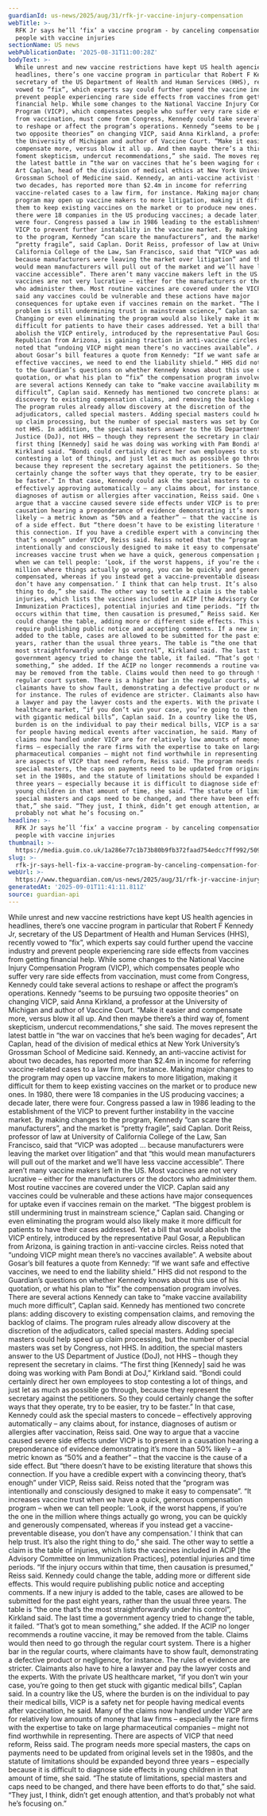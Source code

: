 ```yaml
---
guardianId: us-news/2025/aug/31/rfk-jr-vaccine-injury-compensation
webTitle: >-
  RFK Jr says he’ll ‘fix’ a vaccine program - by canceling compensation for
  people with vaccine injuries
sectionName: US news
webPublicationDate: '2025-08-31T11:00:28Z'
bodyText: >-
  While unrest and new vaccine restrictions have kept US health agencies in
  headlines, there’s one vaccine program in particular that Robert F Kennedy Jr,
  secretary of the US Department of Health and Human Services (HHS), recently
  vowed to “fix”, which experts say could further upend the vaccine industry and
  prevent people experiencing rare side effects from vaccines from getting
  financial help. While some changes to the National Vaccine Injury Compensation
  Program (VICP), which compensates people who suffer very rare side effects
  from vaccination, must come from Congress, Kennedy could take several actions
  to reshape or affect the program’s operations. Kennedy “seems to be pursuing
  two opposite theories” on changing VICP, said Anna Kirkland, a professor at
  the University of Michigan and author of Vaccine Court. “Make it easier and
  compensate more, versus blow it all up. And then maybe there’s a third way of,
  foment skepticism, undercut recommendations,” she said. The moves represent
  the latest battle in “the war on vaccines that he’s been waging for decades”,
  Art Caplan, head of the division of medical ethics at New York University’s
  Grossman School of Medicine said. Kennedy, an anti-vaccine activist for about
  two decades, has reported more than $2.4m in income for referring
  vaccine-related cases to a law firm, for instance. Making major changes to the
  program may open up vaccine makers to more litigation, making it difficult for
  them to keep existing vaccines on the market or to produce new ones. In 1980,
  there were 18 companies in the US producing vaccines; a decade later, there
  were four. Congress passed a law in 1986 leading to the establishment of the
  VICP to prevent further instability in the vaccine market. By making changes
  to the program, Kennedy “can scare the manufacturers”, and the market is
  “pretty fragile”, said Caplan. Dorit Reiss, professor of law at University of
  California College of the Law, San Francisco, said that “VICP was adopted …
  because manufacturers were leaving the market over litigation” and that “this
  would mean manufacturers will pull out of the market and we’ll have less
  vaccine accessible”. There aren’t many vaccine makers left in the US. Most
  vaccines are not very lucrative – either for the manufacturers or the doctors
  who administer them. Most routine vaccines are covered under the VICP. Caplan
  said any vaccines could be vulnerable and these actions have major
  consequences for uptake even if vaccines remain on the market. “The biggest
  problem is still undermining trust in mainstream science,” Caplan said.
  Changing or even eliminating the program would also likely make it more
  difficult for patients to have their cases addressed. Yet a bill that would
  abolish the VICP entirely, introduced by the representative Paul Gosar, a
  Republican from Arizona, is gaining traction in anti-vaccine circles. Reiss
  noted that “undoing VICP might mean there’s no vaccines available”. A website
  about Gosar’s bill features a quote from Kennedy: “If we want safe and
  effective vaccines, we need to end the liability shield.” HHS did not respond
  to the Guardian’s questions on whether Kennedy knows about this use of his
  quotation, or what his plan to “fix” the compensation program involves. There
  are several actions Kennedy can take to “make vaccine availability much more
  difficult”, Caplan said. Kennedy has mentioned two concrete plans: adding
  discovery to existing compensation claims, and removing the backlog of claims.
  The program rules already allow discovery at the discretion of the
  adjudicators, called special masters. Adding special masters could help speed
  up claim processing, but the number of special masters was set by Congress,
  not HHS. In addition, the special masters answer to the US Department of
  Justice (DoJ), not HHS – though they represent the secretary in claims. “The
  first thing [Kennedy] said he was doing was working with Pam Bondi at DoJ,”
  Kirkland said. “Bondi could certainly direct her own employees to stop
  contesting a lot of things, and just let as much as possible go through,
  because they represent the secretary against the petitioners. So they could
  certainly change the softer ways that they operate, try to be easier, try to
  be faster.” In that case, Kennedy could ask the special masters to concede –
  effectively approving automatically – any claims about, for instance,
  diagnoses of autism or allergies after vaccination, Reiss said. One way to
  argue that a vaccine caused severe side effects under VICP is to present in a
  causation hearing a preponderance of evidence demonstrating it’s more than 50%
  likely – a metric known as “50% and a feather” – that the vaccine is the cause
  of a side effect. But “there doesn’t have to be existing literature that shows
  this connection. If you have a credible expert with a convincing theory,
  that’s enough” under VICP, Reiss said. Reiss noted that the “program was
  intentionally and consciously designed to make it easy to compensate”. “It
  increases vaccine trust when we have a quick, generous compensation program –
  when we can tell people: ‘Look, if the worst happens, if you’re the one in the
  million where things actually go wrong, you can be quickly and generously
  compensated, whereas if you instead get a vaccine-preventable disease, you
  don’t have any compensation.’ I think that can help trust. It’s also the right
  thing to do,” she said. The other way to settle a claim is the table of
  injuries, which lists the vaccines included in ACIP [the Advisory Committee on
  Immunization Practices], potential injuries and time periods. “If the injury
  occurs within that time, then causation is presumed,” Reiss said. Kennedy
  could change the table, adding more or different side effects. This would
  require publishing public notice and accepting comments. If a new injury is
  added to the table, cases are allowed to be submitted for the past eight
  years, rather than the usual three years. The table is “the one that’s the
  most straightforwardly under his control”, Kirkland said. The last time a
  government agency tried to change the table, it failed. “That’s got to mean
  something,” she added. If the ACIP no longer recommends a routine vaccine, it
  may be removed from the table. Claims would then need to go through the
  regular court system. There is a higher bar in the regular courts, where
  claimants have to show fault, demonstrating a defective product or negligence,
  for instance. The rules of evidence are stricter. Claimants also have to hire
  a lawyer and pay the lawyer costs and the experts. With the private US
  healthcare market, “if you don’t win your case, you’re going to then get stuck
  with gigantic medical bills”, Caplan said. In a country like the US, where the
  burden is on the individual to pay their medical bills, VICP is a safety net
  for people having medical events after vaccination, he said. Many of the
  claims now handled under VICP are for relatively low amounts of money that law
  firms – especially the rare firms with the expertise to take on large
  pharmaceutical companies – might not find worthwhile in representing. There
  are aspects of VICP that need reform, Reiss said. The program needs more
  special masters, the caps on payments need to be updated from original levels
  set in the 1980s, and the statute of limitations should be expanded beyond
  three years – especially because it is difficult to diagnose side effects in
  young children in that amount of time, she said. “The statute of limitations,
  special masters and caps need to be changed, and there have been efforts to do
  that,” she said. “They just, I think, didn’t get enough attention, and that’s
  probably not what he’s focusing on.”
headline: >-
  RFK Jr says he’ll ‘fix’ a vaccine program - by canceling compensation for
  people with vaccine injuries
thumbnail: >-
  https://media.guim.co.uk/1a286e77c1b73b80b9fb372faad754edcc7ff992/509_0_5152_4123/500.jpg
slug: >-
  rfk-jr-says-hell-fix-a-vaccine-program-by-canceling-compensation-for-people-with-vaccine-injuries
webUrl: >-
  https://www.theguardian.com/us-news/2025/aug/31/rfk-jr-vaccine-injury-compensation
generatedAt: '2025-09-01T11:41:11.811Z'
source: guardian-api
---
```

While unrest and new vaccine restrictions have kept US health agencies in headlines, there’s one vaccine program in particular that Robert F Kennedy Jr, secretary of the US Department of Health and Human Services (HHS), recently vowed to “fix”, which experts say could further upend the vaccine industry and prevent people experiencing rare side effects from vaccines from getting financial help. While some changes to the National Vaccine Injury Compensation Program (VICP), which compensates people who suffer very rare side effects from vaccination, must come from Congress, Kennedy could take several actions to reshape or affect the program’s operations. Kennedy “seems to be pursuing two opposite theories” on changing VICP, said Anna Kirkland, a professor at the University of Michigan and author of Vaccine Court. “Make it easier and compensate more, versus blow it all up. And then maybe there’s a third way of, foment skepticism, undercut recommendations,” she said. The moves represent the latest battle in “the war on vaccines that he’s been waging for decades”, Art Caplan, head of the division of medical ethics at New York University’s Grossman School of Medicine said. Kennedy, an anti-vaccine activist for about two decades, has reported more than $2.4m in income for referring vaccine-related cases to a law firm, for instance. Making major changes to the program may open up vaccine makers to more litigation, making it difficult for them to keep existing vaccines on the market or to produce new ones. In 1980, there were 18 companies in the US producing vaccines; a decade later, there were four. Congress passed a law in 1986 leading to the establishment of the VICP to prevent further instability in the vaccine market. By making changes to the program, Kennedy “can scare the manufacturers”, and the market is “pretty fragile”, said Caplan. Dorit Reiss, professor of law at University of California College of the Law, San Francisco, said that “VICP was adopted … because manufacturers were leaving the market over litigation” and that “this would mean manufacturers will pull out of the market and we’ll have less vaccine accessible”. There aren’t many vaccine makers left in the US. Most vaccines are not very lucrative – either for the manufacturers or the doctors who administer them. Most routine vaccines are covered under the VICP. Caplan said any vaccines could be vulnerable and these actions have major consequences for uptake even if vaccines remain on the market. “The biggest problem is still undermining trust in mainstream science,” Caplan said. Changing or even eliminating the program would also likely make it more difficult for patients to have their cases addressed. Yet a bill that would abolish the VICP entirely, introduced by the representative Paul Gosar, a Republican from Arizona, is gaining traction in anti-vaccine circles. Reiss noted that “undoing VICP might mean there’s no vaccines available”. A website about Gosar’s bill features a quote from Kennedy: “If we want safe and effective vaccines, we need to end the liability shield.” HHS did not respond to the Guardian’s questions on whether Kennedy knows about this use of his quotation, or what his plan to “fix” the compensation program involves. There are several actions Kennedy can take to “make vaccine availability much more difficult”, Caplan said. Kennedy has mentioned two concrete plans: adding discovery to existing compensation claims, and removing the backlog of claims. The program rules already allow discovery at the discretion of the adjudicators, called special masters. Adding special masters could help speed up claim processing, but the number of special masters was set by Congress, not HHS. In addition, the special masters answer to the US Department of Justice (DoJ), not HHS – though they represent the secretary in claims. “The first thing [Kennedy] said he was doing was working with Pam Bondi at DoJ,” Kirkland said. “Bondi could certainly direct her own employees to stop contesting a lot of things, and just let as much as possible go through, because they represent the secretary against the petitioners. So they could certainly change the softer ways that they operate, try to be easier, try to be faster.” In that case, Kennedy could ask the special masters to concede – effectively approving automatically – any claims about, for instance, diagnoses of autism or allergies after vaccination, Reiss said. One way to argue that a vaccine caused severe side effects under VICP is to present in a causation hearing a preponderance of evidence demonstrating it’s more than 50% likely – a metric known as “50% and a feather” – that the vaccine is the cause of a side effect. But “there doesn’t have to be existing literature that shows this connection. If you have a credible expert with a convincing theory, that’s enough” under VICP, Reiss said. Reiss noted that the “program was intentionally and consciously designed to make it easy to compensate”. “It increases vaccine trust when we have a quick, generous compensation program – when we can tell people: ‘Look, if the worst happens, if you’re the one in the million where things actually go wrong, you can be quickly and generously compensated, whereas if you instead get a vaccine-preventable disease, you don’t have any compensation.’ I think that can help trust. It’s also the right thing to do,” she said. The other way to settle a claim is the table of injuries, which lists the vaccines included in ACIP [the Advisory Committee on Immunization Practices], potential injuries and time periods. “If the injury occurs within that time, then causation is presumed,” Reiss said. Kennedy could change the table, adding more or different side effects. This would require publishing public notice and accepting comments. If a new injury is added to the table, cases are allowed to be submitted for the past eight years, rather than the usual three years. The table is “the one that’s the most straightforwardly under his control”, Kirkland said. The last time a government agency tried to change the table, it failed. “That’s got to mean something,” she added. If the ACIP no longer recommends a routine vaccine, it may be removed from the table. Claims would then need to go through the regular court system. There is a higher bar in the regular courts, where claimants have to show fault, demonstrating a defective product or negligence, for instance. The rules of evidence are stricter. Claimants also have to hire a lawyer and pay the lawyer costs and the experts. With the private US healthcare market, “if you don’t win your case, you’re going to then get stuck with gigantic medical bills”, Caplan said. In a country like the US, where the burden is on the individual to pay their medical bills, VICP is a safety net for people having medical events after vaccination, he said. Many of the claims now handled under VICP are for relatively low amounts of money that law firms – especially the rare firms with the expertise to take on large pharmaceutical companies – might not find worthwhile in representing. There are aspects of VICP that need reform, Reiss said. The program needs more special masters, the caps on payments need to be updated from original levels set in the 1980s, and the statute of limitations should be expanded beyond three years – especially because it is difficult to diagnose side effects in young children in that amount of time, she said. “The statute of limitations, special masters and caps need to be changed, and there have been efforts to do that,” she said. “They just, I think, didn’t get enough attention, and that’s probably not what he’s focusing on.”
